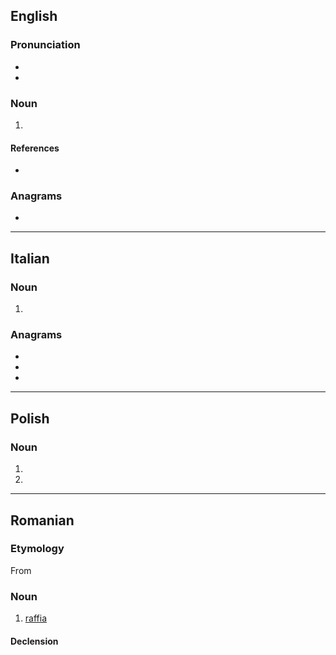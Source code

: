 ==English==

===Pronunciation===
* {{IPA|en|/ɹɑːɹˈfi/}}
* {{hyphenation|en|rar|fie}}

===Noun===
{{en-noun}}

# {{lb|en|Geordie|pejorative}} {{alternative spelling of|en|ralphie}}

====References====
* {{R:Northeast Dialect 2005}}

===Anagrams===
* {{anagrams|en|a=aefir|Arfie|Feria|Freia|afire|faire|feria}}

----

==Italian==

===Noun===
{{head|it|noun form|g=f}}

# {{plural of|it|rafia}}

===Anagrams===
* {{l|it|farei}}
* {{l|it|feria}}
* {{l|it|fiera}}

----

==Polish==

===Noun===
{{head|pl|noun form|g=f}}

# {{inflection of|pl|rafa||dat|s}}
# {{inflection of|pl|rafa||loc|s}}

----

==Romanian==

===Etymology===
From {{bor|ro|fr|raphia}}

===Noun===
{{ro-noun|f|rafii}}

# [[raffia]]

====Declension====
{{ro-noun-f-ie|rafi}}